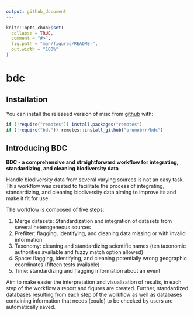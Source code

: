 ```yaml
---
output: github_document
---
```


<!-- README.md is generated from README.Rmd. Please edit that file -->

```r
knitr::opts_chunk$set(
  collapse = TRUE,
  comment = "#>",
  fig.path = "man/figures/README-",
  out.width = "100%"
)
```

# bdc

<!-- badges: start -->
<!-- badges: end -->

## Installation

You can install the released version of misc from [github](https://github.com/brunobrr/bdc) with:

```r
if (!require("remotes")) install.packages("remotes")
if (!require("bdc")) remotes::install_github("brunobrr/bdc")
```

## Introducing BDC

**BDC - a comprehensive and straightforward workflow for integrating, standardizing, and cleaning biodiversity data**

Handle biodiversity data from several varying sources is not an easy task. This workflow was created to facilitate the process of integrating, standardizing, and cleaning biodiversity data aiming to improve its and make it fit for use.

The workflow is composed of five steps:

1.  Merge datasets: Standardization and integration of datasets from several heterogeneous sources
2.  Prefilter: flagging, identifying, and cleaning data missing or with invalid information
3.  Taxonomy: cleaning and standardizing scientific names (ten taxonomic authorities available and fuzzy match option allowed)
4.  Space: flagging, identifying, and cleaning potentially wrong geographic coordinates (fifteen tests available)
5.  Time: standardizing and flagging information about an event

Aim to make easier the interpretation and visualization of results, in each step of the workflow a report and figures are created. Further, standardized databases resulting from each step of the workflow as well as databases containing information that needs (could) to be checked by users are automatically saved.

